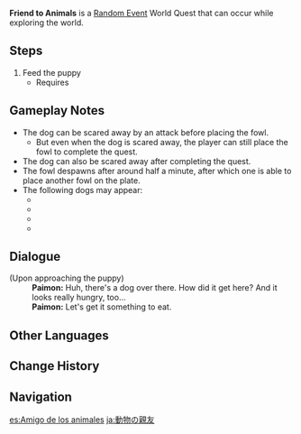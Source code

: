{{Quest Infobox
|id             = 18
|type           = World
|group          = Random Event
|image          = Random Event Friend to Animals.png
|region         = Inazuma
|startLocation  = [[Bishui Plain]], [[Liyue]]
|startLocation2 = [[Hanamizaka]], [[Inazuma]]
|startLocation3 = [[Tenryou]], Inazuma
|otherRewards   = *AR-Dependent Rewards
|characters     = Paimon; Traveler
}}
'''Friend to Animals''' is a [[Random Event]] World Quest that can occur while exploring the world.

==Steps==
# Feed the puppy
#* Requires {{Item|Fowl|20|x=1}}

==Gameplay Notes==
*The dog can be scared away by an attack before placing the fowl.
**But even when the dog is scared away, the player can still place the fowl to complete the quest.
*The dog can also be scared away after completing the quest.
*The fowl despawns after around half a minute, after which one is able to place another fowl on the plate.
*The following dogs may appear:
**{{Item|Black-Back Hound|type=Wildlife|35}}
**{{Item|Forest-Patrol Hound|type=Wildlife|35}}
**{{Item|Northland Hound|type=Wildlife|35}}
**{{Item|Shiba|type=Wildlife|35}}

==Dialogue==
{{Dialogue Start}}
;(Upon approaching the puppy)
:'''Paimon:''' Huh, there's a dog over there. How did it get here? And it looks really hungry, too...
:'''Paimon:''' Let's get it something to eat.
{{Dialogue End}}

==Other Languages==
{{Other Languages
|en      = Friend to Animals
|zhs     = 动物密友
|zhs_rm  = Dòngwù Mìyǒu
|zht     = 動物密友
|zht_rm  = Dòngwù Mìyǒu
|zh_tl   = Animal's Close Friend
|ja      = 動物の親友
|ja_rm   = Doubutsu no Shinyuu
|ja_tl   = Animal's Close Friend
|ko      = 동물 친구
|ko_rm   = Dongmul Chingu
|ko_tl   = Animal Friend
|es      = Amigo de los animales
|es_tl   = Friend of Animals
|fr      = Ami des bêtes
|fr_tl   = Friend to Animals
|ru      = Друг зверей
|ru_tl   = Animals' Friend
|th      = มิตรแท้ของสรรพสัตว์
|th_rm   = 
|th_tl   = 
|vi      = Người Bạn Động Vật
|vi_tl   = 
|de      = Tierfreund
|de_tl   = Animal Lover
|id      = Sahabat Hewan
|id_tl   = Animal's Best Friend
|pt      = Amigos Íntimos dos Animais
|pt_tl   = 
|tr      = Hayvan Dostu
|tr_tl   = 
|it      = Amici degli animali
|it_tl   = 
}}

==Change History==
{{Change History|2.0}}

==Navigation==
{{Quests by Type Navbox|type=Random Events}}

[[es:Amigo de los animales]]
[[ja:動物の親友]]